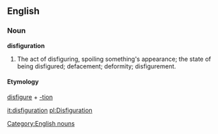 ==English==
===Noun===
[[Category:English nouns]]
'''disfiguration'''
#The act of disfiguring, spoiling something's appearance; the state of being disfigured; defacement; deformity; disfigurement.
==== Etymology ====
[[disfigure]] + [[-tion]]

[[it:disfiguration]]
[[pl:Disfiguration]]